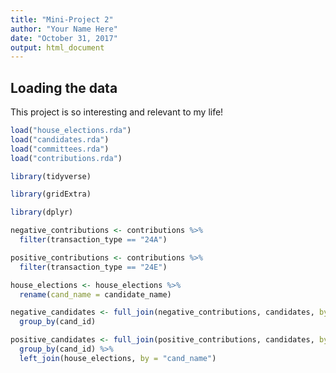 ```yaml
---
title: "Mini-Project 2"
author: "Your Name Here"
date: "October 31, 2017"
output: html_document
---
```



## Loading the data

This project is so interesting and relevant to my life!

```r
load("house_elections.rda")
load("candidates.rda")
load("committees.rda")
load("contributions.rda")
```

```r
library(tidyverse)

library(gridExtra)

library(dplyr)
```

```r
negative_contributions <- contributions %>% 
  filter(transaction_type == "24A")

positive_contributions <- contributions %>% 
  filter(transaction_type == "24E")

house_elections <- house_elections %>% 
  rename(cand_name = candidate_name)

negative_candidates <- full_join(negative_contributions, candidates, by = "cand_id") %>% 
  group_by(cand_id)

positive_candidates <- full_join(positive_contributions, candidates, by = "cand_id") %>% 
  group_by(cand_id) %>% 
  left_join(house_elections, by = "cand_name")
```

